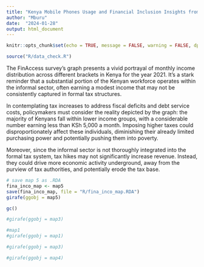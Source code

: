 ```yaml
---
title: "Kenya Mobile Phones Usage and Financial Inclusion Insights from FinAccess 2021"
author: "Mburu"
date:  "2024-01-28"
output: html_document
---
```


```r
knitr::opts_chunk$set(echo = TRUE, message = FALSE, warning = FALSE, dpi = 500)

```

```r
source("R/data_check.R")
```


The FinAccess survey's graph presents a vivid portrayal of monthly income distribution across different brackets in Kenya for the year 2021. It's a stark reminder that a substantial portion of the Kenyan workforce operates within the informal sector, often earning a modest income that may not be consistently captured in formal tax structures.

In contemplating tax increases to address fiscal deficits and debt service costs, policymakers must consider the reality depicted by the graph: the majority of Kenyans fall within lower income groups, with a considerable number earning less than KSh 5,000 a month. Imposing higher taxes could disproportionately affect these individuals, diminishing their already limited purchasing power and potentially pushing them into poverty.

Moreover, since the informal sector is not thoroughly integrated into the formal tax system, tax hikes may not significantly increase revenue. Instead, they could drive more economic activity underground, away from the purview of tax authorities, and potentially erode the tax base.


```r
# save map 5 as .RDA
fina_inco_map <- map5
save(fina_inco_map, file = "R/fina_inco_map.RDA")
girafe(ggobj = map5)

```

```r
gc()
```


```r
#girafe(ggobj = map3)
```

```r
#map1
#girafe(ggobj = map1)
```

```r
#girafe(ggobj = map3)
```

```r
#girafe(ggobj = map4)

```

